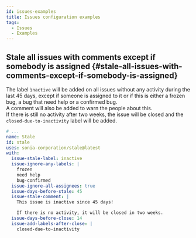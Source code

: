 ```yaml
---
id: issues-examples
title: Issues configuration examples
tags:
  - Issues
  - Examples
---
```


## Stale all issues with comments except if somebody is assigned {#stale-all-issues-with-comments-except-if-somebody-is-assigned}

The label `ìnactive` will be added on all issues without any activity during the last 45 days, except if someone is assigned to it or if this is either a frozen bug, a bug that need help or a confirmed bug.  
A comment will also be added to warn the people about this.  
If there is still no activity after two weeks, the issue will be closed and the `closed-due-to-inactivity` label will be added.

```yml
# ...
name: Stale
id: stale
uses: sonia-corporation/stale@latest
with:
  issue-stale-label: inactive
  issue-ignore-any-labels: |
    frozen
    need help
    bug-confirmed
  issue-ignore-all-assignees: true
  issue-days-before-stale: 45
  issue-stale-comment: |
    This issue is inactive since 45 days!

    If there is no activity, it will be closed in two weeks.
  issue-days-before-close: 14
  issue-add-labels-after-close: |
    closed-due-to-inactivity
```
